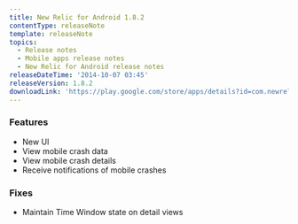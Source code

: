 ```yaml
---
title: New Relic for Android 1.8.2
contentType: releaseNote
template: releaseNote
topics:
  - Release notes
  - Mobile apps release notes
  - New Relic for Android release notes
releaseDateTime: '2014-10-07 03:45'
releaseVersion: 1.8.2
downloadLink: 'https://play.google.com/store/apps/details?id=com.newrelic.rpm&hl=en'
---
```


### Features

* New UI
* View mobile crash data
* View mobile crash details
* Receive notifications of mobile crashes

### Fixes

* Maintain Time Window state on detail views
